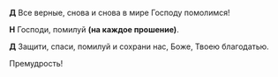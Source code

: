 **Д** Все веpные, снова и снова в миpе Господу помолимся!

**Н** Господи, помилуй **(на каждое прошение)**.

**Д** Защити, спаси, помилуй и сохрани нас, Боже, Твоею благодатью.

Пpемудpость!
